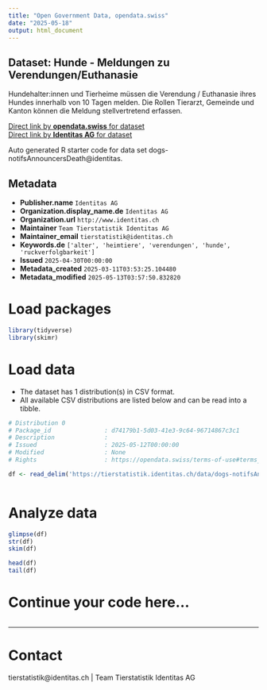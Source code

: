 ```yaml
---
title: "Open Government Data, opendata.swiss"
date: "2025-05-18"
output: html_document
---
```


## Dataset: Hunde - Meldungen zu Verendungen/Euthanasie

Hundehalter:innen und Tierheime müssen die Verendung / Euthanasie ihres Hundes innerhalb von 10 Tagen melden. Die Rollen Tierarzt, Gemeinde und Kanton können die Meldung stellvertretend erfassen.

[Direct link by **opendata.swiss** for dataset](https://opendata.swiss/de/dataset/hunde-meldungen-zu-verendungen-euthanasie)<br>
[Direct link by **Identitas AG** for dataset](https://tierstatistik.identitas.ch/)

Auto generated R starter code for data set dogs-notifsAnnouncersDeath@identitas.

## Metadata

- **Publisher.name** `Identitas AG`
- **Organization.display_name.de** `Identitas AG`
- **Organization.url** `http://www.identitas.ch`
- **Maintainer** `Team Tierstatistik Identitas AG`
- **Maintainer_email** `tierstatistik@identitas.ch`
- **Keywords.de** `['alter', 'heimtiere', 'verendungen', 'hunde', 'ruckverfolgbarkeit']`
- **Issued** `2025-04-30T00:00:00`
- **Metadata_created** `2025-03-11T03:53:25.104480`
- **Metadata_modified** `2025-05-13T03:57:50.832820`


# Load packages

```r

library(tidyverse)
library(skimr)

```

# Load data

-   The dataset has 1 distribution(s) in CSV format.
-   All available CSV distributions are listed below and can be read into a tibble.

```r

# Distribution 0
# Package_id               : d74179b1-5d03-41e3-9c64-96714867c3c1
# Description              : 
# Issued                   : 2025-05-12T00:00:00
# Modified                 : None
# Rights                   : https://opendata.swiss/terms-of-use#terms_by

df <- read_delim('https://tierstatistik.identitas.ch/data/dogs-notifsAnnouncersDeath.csv')



```

# Analyze data

```r

glimpse(df)
str(df)
skim(df)

head(df)
tail(df)

```

# Continue your code here...

```r

```

------------------------------------------------------------------------

# Contact

tierstatistik@identitas.ch | Team Tierstatistik Identitas AG
